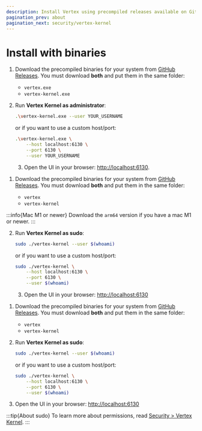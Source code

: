 ```yaml
---
description: Install Vertex using precompiled releases available on GitHub.
pagination_prev: about
pagination_next: security/vertex-kernel
---
```



# Install with binaries

<Tabs groupId="operating-systems">

<TabItem value="windows" label="Windows">

1. Download the precompiled binaries for your system from [GitHub Releases](https://github.com/vertex-center/vertex/releases/latest). You must download **both** and put them in the same folder:

    - `vertex.exe`
    - `vertex-kernel.exe`

2. Run **Vertex Kernel as administrator**:
    ```Bash
    .\vertex-kernel.exe --user YOUR_USERNAME
    ```

    or if you want to use a custom host/port:
    ```Bash
    .\vertex-kernel.exe \
        --host localhost:6130 \
        --port 6130 \
        --user YOUR_USERNAME
    ```

    3. Open the UI in your browser: [http://localhost:6130](http://localhost:6130).

</TabItem>

<TabItem value="macos" label="macOS">

1. Download the precompiled binaries for your system from [GitHub Releases](https://github.com/vertex-center/vertex/releases/latest). You must download **both** and put them in the same folder:

    - `vertex`
    - `vertex-kernel`

:::info{Mac M1 or newer}
Download the <code>arm64</code> version if you have a mac M1 or newer.
:::

2. Run **Vertex Kernel as sudo**:
    ```Bash
    sudo ./vertex-kernel --user $(whoami)
    ```

    or if you want to use a custom host/port:
    ```Bash
    sudo ./vertex-kernel \
        --host localhost:6130 \
        --port 6130 \
        --user $(whoami)
    ```

    3. Open the UI in your browser: [http://localhost:6130](http://localhost:6130)

</TabItem>

<TabItem value="linux" label="Linux">

1. Download the precompiled binaries for your system from [GitHub Releases](https://github.com/vertex-center/vertex/releases/latest). You must download **both** and put them in the same folder:

    - `vertex`
    - `vertex-kernel`

2. Run **Vertex Kernel as sudo**:
    ```Bash
    sudo ./vertex-kernel --user $(whoami)
    ```

    or if you want to use a custom host/port:
    ```Bash
    sudo ./vertex-kernel \
        --host localhost:6130 \
        --port 6130 \
        --user $(whoami)
    ```

3. Open the UI in your browser: [http://localhost:6130](http://localhost:6130)

</TabItem>

</Tabs>

:::tip{About sudo}
To learn more about permissions, read [Security > Vertex Kernel](../security/vertex-kernel).
:::
